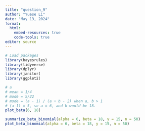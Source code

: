 ```yaml
---
title: "question_9"
author: "Yuese Li"
date: "May 13, 2024"
format: 
  html: 
    embed-resources: true
    code-tools: true
editor: source
---
```



```r
# Load packages
library(bayesrules)
library(tidyverse)
library(dplyr)
library(janitor)
library(ggplot2)
```

```r
# a 
# mean = 1/4
# mode = 5/22
# mode = (a - 1) / (a + b - 2) when a, b > 1     
# (a-1) = 5, so a = 6, and b would be 18.
plot_beta(6, 18)
```
```r
summarize_beta_binomial(alpha = 6, beta = 18, y = 15, n = 50)
plot_beta_binomial(alpha = 6, beta = 18, y = 15, n = 50)
```

